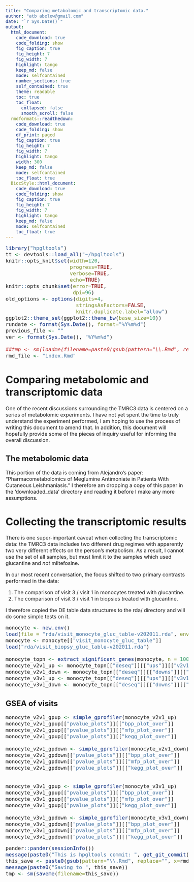 ```yaml
---
title: "Comparing metabolomic and transcriptomic data."
author: "atb abelew@gmail.com"
date: "`r Sys.Date()`"
output:
  html_document:
    code_download: true
    code_folding: show
    fig_caption: true
    fig_height: 7
    fig_width: 7
    highlight: tango
    keep_md: false
    mode: selfcontained
    number_sections: true
    self_contained: true
    theme: readable
    toc: true
    toc_float:
      collapsed: false
      smooth_scroll: false
  rmdformats::readthedown:
    code_download: true
    code_folding: show
    df_print: paged
    fig_caption: true
    fig_height: 7
    fig_width: 7
    highlight: tango
    width: 300
    keep_md: false
    mode: selfcontained
    toc_float: true
  BiocStyle::html_document:
    code_download: true
    code_folding: show
    fig_caption: true
    fig_height: 7
    fig_width: 7
    highlight: tango
    keep_md: false
    mode: selfcontained
    toc_float: true
---
```


<style type="text/css">
body, td {
  font-size: 16px;
}
code.r{
  font-size: 16px;
}
pre {
 font-size: 16px
}
</style>

```r
library("hpgltools")
tt <- devtools::load_all("~/hpgltools")
knitr::opts_knit$set(width=120,
                     progress=TRUE,
                     verbose=TRUE,
                     echo=TRUE)
knitr::opts_chunk$set(error=TRUE,
                      dpi=96)
old_options <- options(digits=4,
                       stringsAsFactors=FALSE,
                       knitr.duplicate.label="allow")
ggplot2::theme_set(ggplot2::theme_bw(base_size=10))
rundate <- format(Sys.Date(), format="%Y%m%d")
previous_file <- ""
ver <- format(Sys.Date(), "%Y%m%d")

##tmp <- sm(loadme(filename=paste0(gsub(pattern="\\.Rmd", replace="", x=previous_file), "-v", ver, ".rda.xz")))
rmd_file <- "index.Rmd"
```

# Comparing metabolomic and transcriptomic data

One of the recent discussions surrounding the TMRC3 data is centered
on a series of metabolomic experiments.  I have not yet spent the time
to truly understand the experiment performed, I am hoping to use the
process of writing this document to amend that.  In addition, this
document will hopefully provide some of the pieces of inquiry useful
for informing the overall discussion.

## The metabolomic data

This portion of the data is coming from Alejandro's paper:
"Pharmacometabolomics of Meglumine Antimoniate in Patients
With Cutaneous Leishmaniasis."  I therefore am dropping a copy of this
paper in the 'downloaded_data' directory and reading it before I make
any more assumptions.

# Collecting the transcriptomic results

There is one super-important caveat when collecting the transcriptomic
data: the TMRC3 data includes two different drug regimes with
apparently two very different effects on the person's metabolism.  As
a result, I cannot use the set of all samples, but must limit it to
the samples which used glucantine and _not_ miltefosine.

In our most recent conversation, the focus shifted to two primary
contrasts performed in the data:

1.  The comparison of visit 3 / visit 1 in monocytes treated with glucantine.
2.  The comparison of visit 3 / visit 1 in biopsies treated with glucantine.

I therefore copied the DE table data structures to the rda/ directory
and will do some simple tests on it.

```r
monocyte <- new.env()
load(file = "rda/visit_monocyte_gluc_table-v202011.rda", envir = monocyte)
monocyte <- monocyte[["visit_monocyte_gluc_table"]]
load("rda/visit_biopsy_gluc_table-v202011.rda")

monocyte_topn <- extract_significant_genes(monocyte, n = 100, according_to = "deseq")
monocyte_v2v1_up <- monocyte_topn[["deseq"]][["ups"]][["v2v1"]]
monocyte_v2v1_down <- monocyte_topn[["deseq"]][["downs"]][["v2v1"]]
monocyte_v3v1_up <- monocyte_topn[["deseq"]][["ups"]][["v3v1"]]
monocyte_v3v1_down <- monocyte_topn[["deseq"]][["downs"]][["v3v1"]]
```

## GSEA of visits

```r
monocyte_v2v1_gpup <- simple_gprofiler(monocyte_v2v1_up)
monocyte_v2v1_gpup[["pvalue_plots"]][["bpp_plot_over"]]
monocyte_v2v1_gpup[["pvalue_plots"]][["mfp_plot_over"]]
monocyte_v2v1_gpup[["pvalue_plots"]][["kegg_plot_over"]]

monocyte_v2v1_gpdown <- simple_gprofiler(monocyte_v2v1_down)
monocyte_v2v1_gpdown[["pvalue_plots"]][["bpp_plot_over"]]
monocyte_v2v1_gpdown[["pvalue_plots"]][["mfp_plot_over"]]
monocyte_v2v1_gpdown[["pvalue_plots"]][["kegg_plot_over"]]


monocyte_v3v1_gpup <- simple_gprofiler(monocyte_v3v1_up)
monocyte_v3v1_gpup[["pvalue_plots"]][["bpp_plot_over"]]
monocyte_v3v1_gpup[["pvalue_plots"]][["mfp_plot_over"]]
monocyte_v3v1_gpup[["pvalue_plots"]][["kegg_plot_over"]]

monocyte_v3v1_gpdown <- simple_gprofiler(monocyte_v3v1_down)
monocyte_v3v1_gpdown[["pvalue_plots"]][["bpp_plot_over"]]
monocyte_v3v1_gpdown[["pvalue_plots"]][["mfp_plot_over"]]
monocyte_v3v1_gpdown[["pvalue_plots"]][["kegg_plot_over"]]
```




```r
pander::pander(sessionInfo())
message(paste0("This is hpgltools commit: ", get_git_commit()))
this_save <- paste0(gsub(pattern="\\.Rmd", replace="", x=rmd_file), "-v", ver, ".rda.xz")
message(paste0("Saving to ", this_save))
tmp <- sm(saveme(filename=this_save))
```
